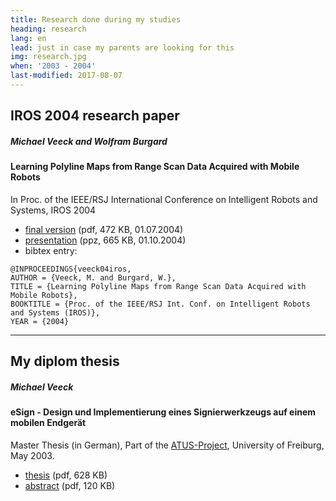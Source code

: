 ```yaml
---
title: Research done during my studies
heading: research
lang: en
lead: just in case my parents are looking for this
img: research.jpg
when: '2003 - 2004'
last-modified: 2017-08-07
---
```


## IROS 2004 research paper

##### Michael Veeck and Wolfram Burgard

#### Learning Polyline Maps from Range Scan Data Acquired with Mobile Robots

In Proc. of the IEEE/RSJ International Conference on Intelligent Robots and Systems, IROS 2004

- [final version](/papers/iros04polyline_paper.pdf) (pdf, 472 KB, 01.07.2004)
- [presentation](/papers/iros04polyline_presentation.ppz) (ppz, 665 KB, 01.10.2004)
- bibtex entry:

```
@INPROCEEDINGS{veeck04iros,
AUTHOR = {Veeck, M. and Burgard, W.},
TITLE = {Learning Polyline Maps from Range Scan Data Acquired with Mobile Robots},
BOOKTITLE = {Proc. of the IEEE/RSJ Int. Conf. on Intelligent Robots and Systems (IROS)},
YEAR = {2004}
```

---

## My diplom thesis

##### Michael Veeck

#### eSign - Design und Implementierung eines Signierwerkzeugs auf einem mobilen Endger&auml;t

Master Thesis (in German),
Part of the [ATUS-Project](https://www.telematik.uni-freiburg.de/forschung/abgeschlosseneprojekte/sp?projectId=27),
University of Freiburg, May 2003.

- [thesis](/papers/masterthesis03veeck.pdf) (pdf, 628 KB)
- [abstract](/papers/masterthesis03veeckabstract.pdf) (pdf, 120 KB)

<!--
<div class="picline">
<img class="research" src="css/icons/research/res_unilogo.png" width="102" height="80" alt="Logo of the University of Freiburg"/>
Michael Veeck <br/>
<strong>JFP</strong><br/>
Studienarbeit (in German), Part of the {{> link-extern text='ATUS-Project'
url='http://www.iig.uni-freiburg.de/telematik/forschung/projekte/kom_technik/atus/index.html'}},
University of Freiburg, May 2001.<br/>
download the
<a class="intern" href="files/studienarbeit01veeck.zip">source code</a> (zip, 637 KB)
</div>
-->
